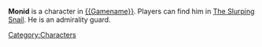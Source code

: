 {{stub}}

{{Character
| race = Kra'deshi
| location = 
| faction = admiralty
| title = Guard
}}

'''Monid''' is a character in [[{{Gamename}}]]. Players can find him in [[The Slurping Snail]]. He is an admirality guard.

[[Category:Characters]]